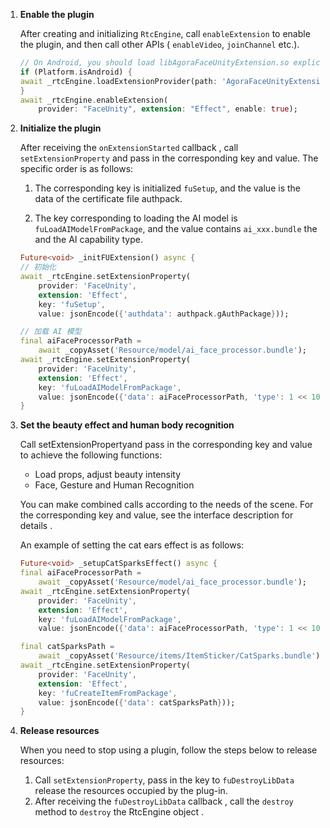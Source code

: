 <PlatformWrapper platform="flutter">

1. **Enable the plugin**

    After creating and initializing `RtcEngine`, call `enableExtension` to enable the plugin, and then call other APIs ( `enableVideo`, `joinChannel` etc.).

    ```dart
    // On Android, you should load libAgoraFaceUnityExtension.so explicitly
    if (Platform.isAndroid) {
    await _rtcEngine.loadExtensionProvider(path: 'AgoraFaceUnityExtension');
    }
    await _rtcEngine.enableExtension(
        provider: "FaceUnity", extension: "Effect", enable: true);
    ```
1. **Initialize the plugin**

    After receiving the `onExtensionStarted` callback , call `setExtensionProperty` and pass in the corresponding key and value. The specific order is as follows:

    1. The corresponding key is initialized `fuSetup`, and the value is the data of the certificate file authpack.

    2. The key corresponding to loading the AI ​​model is `fuLoadAIModelFromPackage`, and the value contains `ai_xxx.bundle` the and the AI ​​capability type.

    ```dart
    Future<void> _initFUExtension() async {
    // 初始化
    await _rtcEngine.setExtensionProperty(
        provider: 'FaceUnity',
        extension: 'Effect',
        key: 'fuSetup',
        value: jsonEncode({'authdata': authpack.gAuthPackage}));

    // 加载 AI 模型
    final aiFaceProcessorPath =
        await _copyAsset('Resource/model/ai_face_processor.bundle');
    await _rtcEngine.setExtensionProperty(
        provider: 'FaceUnity',
        extension: 'Effect',
        key: 'fuLoadAIModelFromPackage',
        value: jsonEncode({'data': aiFaceProcessorPath, 'type': 1 << 10}));
    }
    ```

1. **Set the beauty effect and human body recognition**

    Call setExtensionPropertyand pass in the corresponding key and value to achieve the following functions:

    * Load props, adjust beauty intensity
    * Face, Gesture and Human Recognition

    You can make combined calls according to the needs of the scene. For the corresponding key and value, see the interface description for details .

    An example of setting the cat ears effect is as follows:

    ```dart
    Future<void> _setupCatSparksEffect() async {
    final aiFaceProcessorPath =
        await _copyAsset('Resource/model/ai_face_processor.bundle');
    await _rtcEngine.setExtensionProperty(
        provider: 'FaceUnity',
        extension: 'Effect',
        key: 'fuLoadAIModelFromPackage',
        value: jsonEncode({'data': aiFaceProcessorPath, 'type': 1 << 10}));

    final catSparksPath =
        await _copyAsset('Resource/items/ItemSticker/CatSparks.bundle');
    await _rtcEngine.setExtensionProperty(
        provider: 'FaceUnity',
        extension: 'Effect',
        key: 'fuCreateItemFromPackage',
        value: jsonEncode({'data': catSparksPath}));
    }
    ```

1. **Release resources**

    When you need to stop using a plugin, follow the steps below to release resources:

    1. Call `setExtensionProperty`, pass in the key to `fuDestroyLibData` release the resources occupied by the plug-in.
    1. After receiving the `fuDestroyLibData` callback , call the `destroy` method to `destroy` the RtcEngine object .


</PlatformWrapper>